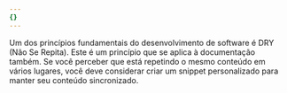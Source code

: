 ```yaml
---
{}
---
```


Um dos princípios fundamentais do desenvolvimento de software é DRY (Não Se Repita).
Este é um princípio que se aplica à documentação também. Se você perceber que está
repetindo o mesmo conteúdo em vários lugares, você deve considerar criar um snippet
personalizado para manter seu conteúdo sincronizado.
